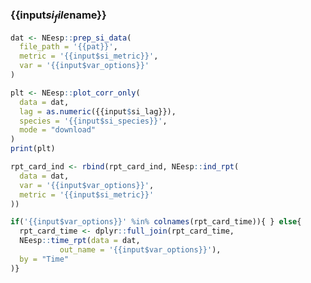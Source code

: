 ### {{input$si_file$name}}
```r
dat <- NEesp::prep_si_data(
  file_path = '{{pat}}',
  metric = '{{input$si_metric}}',
  var = '{{input$var_options}}'
)

plt <- NEesp::plot_corr_only(
  data = dat,
  lag = as.numeric({{input$si_lag}}),
  species = '{{input$si_species}}',
  mode = "download"
)
print(plt)

rpt_card_ind <- rbind(rpt_card_ind, NEesp::ind_rpt(
  data = dat,
  var = '{{input$var_options}}',
  metric = '{{input$si_metric}}'
))

if('{{input$var_options}}' %in% colnames(rpt_card_time)){ } else{
  rpt_card_time <- dplyr::full_join(rpt_card_time,
  NEesp::time_rpt(data = dat, 
           out_name = '{{input$var_options}}'),
  by = "Time"
)}
```
